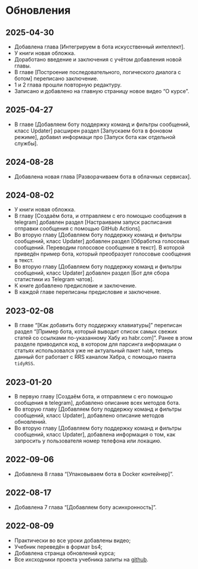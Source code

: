 # Обновления {-}

## 2025-04-30 {-}
* Добавлена глава [Интегрируем в бота искусственный интеллект].
* У книги новая обложка.
* Доработано введение и заключения с учётом добавления новой главы.
* В главе [Построение последовательного, логического диалога с ботом] переписано заключение.
* 1 и 2 глава прошли повторную редактуру.
* Записано и добавлено на главную страницу новое видео "О курсе".

## 2025-04-27 {-}
* В главе [Добавляем боту поддержку команд и фильтры сообщений, класс Updater] расширен раздел [Запускаем бота в фоновом режиме], добавил информаци про [Запуск бота как отдельной службы].

## 2024-08-28 {-}
* Добавлена новая глава [Разворачиваем бота в облачных сервисах].

## 2024-08-02 {-}
* У книги новая обложка.
* В главу [Создаём бота, и отправляем с его помощью сообщения в telegram] добавлен раздел [Настраиваем запуск расписания отправки сообщения с помощью GitHub Actions].
* Во вторую главу [Добавляем боту поддержку команд и фильтры сообщений, класс Updater] добавлен раздел [Обработка голосовых сообщений. Переводим голосовое сообщение в текст]. В которой приведён пример бота, который преобразует голосовые сообщения в текст.
* Во вторую главу [Добавляем боту поддержку команд и фильтры сообщений, класс Updater] добавлен раздел [Бот для сбора статистики из Telegram чатов].
* К книге добавлено предисловие и заключение.
* В каждой главе переписаны предисловие и заключение.

## 2023-02-08 {-}
* В главе "[Как добавить боту поддержку клавиатуры]" переписан раздел "[Пример бота, который выводит список самых свежих статей со ссылками по-указанному Хабу из habr.com]". Ранее в этом разделе приводился код, в котором для парсинга информации о статьях использовался уже не актуальный пакет `habR`, теперь данный бот работает с RRS каналом Хабра, с помощью пакета `tidyRSS`.

## 2023-01-20 {-}
* В первую главу [Создаём бота, и отправляем с его помощью сообщения в telegram], добавлено описание всех методов бота.
* Во вторую главу [Добавляем боту поддержку команд и фильтры сообщений, класс Updater], добавлено описание методов обновлений.
* Во вторую главу [Добавляем боту поддержку команд и фильтры сообщений, класс Updater], добавлена информация о том, как запросить у пользователя номер телефона или локацию.

## 2022-09-06 {-}
* Добавлена 8 глава "[Упаковываем бота в Docker контейнер]".

## 2022-08-17 {-}
* Добавлена 7 глава "[Добавляем боту асинхронность]".

## 2022-08-09 {-}
* Практически во все уроки добавлены видео;
* Учебник переведён в формат bs4;
* Добавлена странца обновлений курса;
* Все ихсходники проекта учебника залиты на [github](https://github.com/selesnow/build_telegram_bot_using_r).
